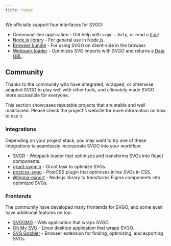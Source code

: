 ```yaml
---
title: Usage
---
```


We officially support four interfaces for SVGO:

- Command-line application - Get help with `svgo --help`, or read a [tl;dr](https://github.com/tldr-pages/tldr/blob/main/pages/common/svgo.md)!
- [Node.js library](./01-node.mdx) - For general use in Node.js.
- [Browser bundle](./02-browser.mdx) - For using SVGO on client-side in the browser.
- [Webpack loader](https://www.npmjs.com/package/svgo-loader) - Optimizes SVG imports with SVGO and returns a [Data URL](https://developer.mozilla.org/docs/web/http/basics_of_http/data_urls).

## Community

Thanks to the community who have integrated, wrapped, or otherwise adapted SVGO to play well with other tools, and ultimately made SVGO more accessible for everyone.

This section showcases reputable projects that are stable and well maintained. Please check the project's website for more information on how to use it.

### Integrations

Depending on your project stack, you may want to try one of these integrations to seamlessly incorporate SVGO into your workflow:

- [SVGR](https://react-svgr.com) - Webpack loader that optimizes and transforms SVGs into React components.
- [grunt-svgmin](https://www.npmjs.com/package/grunt-svgmin) - Grunt task to optimize SVGs.
- [postcss-svgo](https://www.npmjs.com/package/postcss-svgo) - PostCSS plugin that optimizes inline SVGs in CSS.
- [@figma-export](https://github.com/marcomontalbano/figma-export) - Node.js library to transforms Figma components into optimized SVGs.

### Frontends

The community have developed many frontends for SVGO, and some even have additional features on top:

- [SVGOMG](https://jakearchibald.github.io/svgomg/) - Web application that wraps SVGO.
- [Oh My SVG](https://flathub.org/apps/re.sonny.OhMySVG) - Linux desktop application that wraps SVGO.
- [SVG Gobbler](https://svggobbler.com) - Browser extension for finding, optimizing, and exporting SVGs.
